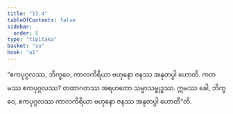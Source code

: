 ```yaml
---
title: "13.4"
tableOfContents: false
sidebar:
  order: 5
type: "tipitaka"
basket: "su"
book: "a1"
---
```



<DynamicBreadcrumb />

<Division number="173" book="a1">

<Paragraph number="266" book="a1">
“ဧကပုဂ္ဂလဿ, ဘိက္ခဝေ, ကာလကိရိယာ ဗဟုနော ဇနဿ အနုတပ္ပါ ဟောတိ. ကတမဿ ဧကပုဂ္ဂလဿ? တထာဂတဿ အရဟတော သမ္မာသမ္ဗုဒ္ဓဿ. ဣမဿ ခေါ, ဘိက္ခဝေ, ဧကပုဂ္ဂလဿ ကာလကိရိယာ ဗဟုနော ဇနဿ အနုတပ္ပါ ဟောတီ”တိ.
</Paragraph>
</Division>